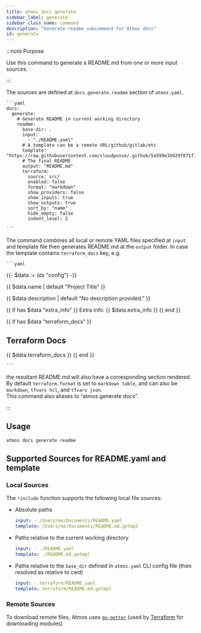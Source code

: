 ```yaml
---
title: atmos docs generate
sidebar_label: generate
sidebar_class_name: command
description: "Generate readme subcommand for Atmos docs"
id: generate
---
```


:::note Purpose

Use this command to generate a README.md from one or more input sources.  

:::

The sources are defined at `docs.generate.readme` section of `atmos.yaml`.

    ```yaml
    docs:
      generate:
        # Generate README in current working directory
        readme:
          base-dir: .
          input:
            - "./README.yaml"
          # A template can be a remote URL/github/gitlab/etc 
          template:  "https://raw.githubusercontent.com/cloudposse/.github/5a599e3b929f871f333cb9681a721d26b237d8de/README.md.gotmpl"
          # The final README
          output: "README.md"
          terraform:
            source: src/
            enabled: false
            format: "markdown"
            show_providers: false
            show_inputs: true
            show_outputs: true
            sort_by: "name"
            hide_empty: false
            indent_level: 2

    ```

The command combines all local or remote YAML files specified at `input` and template file then generates README.md at the `output` folder. In case the template contains `terraform_docs` key, e.g.  

    ```yaml
{{- $data := (ds "config") -}}

{{ $data.name | default "Project Title" }}

{{ $data.description | default "No description provided." }}

{{ if has $data "extra_info" }}
Extra info: {{ $data.extra_info }}
{{ end }}

{{ if has $data "terraform_docs" }}
## Terraform Docs
{{ $data.terraform_docs }}
{{ end }}

    ```
the resultant README.md will also have a corresponding section rendered. By default `terraform.format` is set to `markdown table`, and can also be `markdown`, `tfvars hcl`, and `tfvars json`.  
This command also aliases to “atmos generate docs”.

:::

## Usage

<Screengrab title="atmos docs generate readme --help" slug="atmos-docs-generate-readme--help" />

```shell
atmos docs generate readme

``` 
## Supported Sources for README.yaml and template

### Local Sources

The `!include` function supports the following local file sources:
  - Absolute paths
    ```yaml
    input: - /Users/me/Documents/README.yaml
    template: /Users/me/Documents/README.md.gotmpl
    ```

  - Paths relative to the current working directory
    ```yaml
    input: - ./README.yaml
    template: ./README.md.gotmpl
    ```

  - Paths relative to the `base_dir` defined in `atmos.yaml` CLI config file (then resolved as relative to cwd)
    ```yaml
    input: - terraform/README.yaml
    template: terraform/README.md.gotmpl
    ```

### Remote Sources

To download remote files, Atmos uses [`go-getter`](https://github.com/hashicorp/go-getter)
(used by [Terraform](https://www.terraform.io/) for downloading modules)
